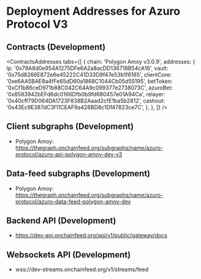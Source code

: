 
# Deployment Addresses for Azuro Protocol V3

## Contracts (Development)

<ContractsAddresses
  tabs={[
    {
      chain: 'Polygon Amoy v3.0.9',
      addresses: {
        lp: '0x79A8d0e954A1275DFe6A2a8acDD136718B54cA16',
        vault: '0x75d8266E872e6e45222C41D33D9f47e53b1f6165',
        clientCore: '0xe6AA5BAE8a4fFe65dD60a1868C1044Cb05d55195',
        betToken: '0xCf1b86ceD971b88C042C64A9c099377e2738073C',
        azuroBet: '0x8583942bEFd6dc0166Dfb0b9fd680457e01A94Ca',
        relayer: '0x40cff79D064DA1723F838B2Aaad2cfE1ba5b2812',
        cashout: '0x43Ec9E387dC3f11CEAF9a428BD8c1Df47823ce7C',
      },
    },
  ]}
/>

## Client subgraphs (Development)

- Polygon Amoy: https://thegraph.onchainfeed.org/subgraphs/name/azuro-protocol/azuro-api-polygon-amoy-dev-v3

## Data-feed subgraphs (Development)

- Polygon Amoy: https://thegraph.onchainfeed.org/subgraphs/name/azuro-protocol/azuro-data-feed-polygon-amoy-dev

## Backend API (Development)

- https://dev-api.onchainfeed.org/api/v1/public/gateway/docs

## Websockets API (Development)

- wss://dev-streams.onchainfeed.org/v1/streams/feed

